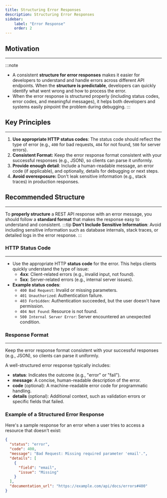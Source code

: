 ```yaml
---
title: Structuring Error Responses
description: Structuring Error Responses
sidebar:
    label: "Error Response"
    order: 2
---
```


## Motivation
---

:::note
- A consistent **structure for error responses** makes it easier for developers to understand and handle errors across different API endpoints. When the **structure is predictable**, developers can quickly identify what went wrong and how to process the error.
- When the error response is structured properly (including status codes, error codes, and meaningful messages), it helps both developers and systems easily pinpoint the problem during debugging.
:::


## Key Principles
--- 

1. **Use appropriate HTTP status codes**: The status code should reflect the type of error (e.g., `400` for bad requests, `404` for not found, `500` for server errors).
2. **Consistent Format:** Keep the error response format consistent with your successful responses (e.g., JSON), so clients can parse it uniformly.
3. **Provide enough detail**: Include a human-readable message, an error code (if applicable), and optionally, details for debugging or next steps.
4. **Avoid overexposure:** Don't leak sensitive information (e.g., stack traces) in production responses.

## Recommended Structure
---

To **properly structure** a REST API response with an error message, you should follow a **standard format** that makes the response easy to understand and consistent. 
:::tip
**Don't Include Sensitive Information**: Avoid including sensitive information such as database internals, stack traces, or detailed logs in the error response.
:::

### **HTTP Status Code**  
---

- Use the appropriate HTTP **status code** for the error. This helps clients quickly understand the type of issue:
    - **4xx**: Client-related errors (e.g., invalid input, not found).
    - **5xx**: Server-related errors (e.g., internal server issues).
- **Example status codes**:
    - `400 Bad Request`: Invalid or missing parameters.
    - `401 Unauthorized`: Authentication failure.     
    - `403 Forbidden`: Authentication succeeded, but the user doesn't have permission.
    - `404 Not Found`: Resource is not found.
    - `500 Internal Server Error`: Server encountered an unexpected condition.

### **Response Format**  
---

Keep the error response format consistent with your successful responses (e.g., JSON), so clients can parse it uniformly.

A well-structured error response typically includes:
- **status**: Indicates the outcome (e.g., "error" or "fail").
- **message**: A concise, human-readable description of the error.
- **code** (optional): A machine-readable error code for programmatic handling.
- **details** (optional): Additional context, such as validation errors or specific fields that failed.
   
### Example of a Structured Error Response

Here's a sample response for an error when a user tries to access a resource that doesn't exist:

```json
{
  "status": "error",
  "code": 400,
  "message": "Bad Request: Missing required parameter 'email'.",
  "details": [
    {
      "field": "email",
      "issue": "Missing"
    }
  ],
  "documentation_url": "https://example.com/api/docs/errors#400"
}
```

